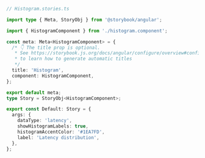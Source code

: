 ```ts
// Histogram.stories.ts

import type { Meta, StoryObj } from '@storybook/angular';

import { HistogramComponent } from './histogram.component';

const meta: Meta<HistogramComponent> = {
  /* 👇 The title prop is optional.
   * See https://storybook.js.org/docs/angular/configure/overview#configure-story-loading
   * to learn how to generate automatic titles
   */
  title: 'Histogram',
  component: HistogramComponent,
};

export default meta;
type Story = StoryObj<HistogramComponent>;

export const Default: Story = {
  args: {
    dataType: 'latency',
    showHistogramLabels: true,
    histogramAccentColor: '#1EA7FD',
    label: 'Latency distribution',
  },
};
```
